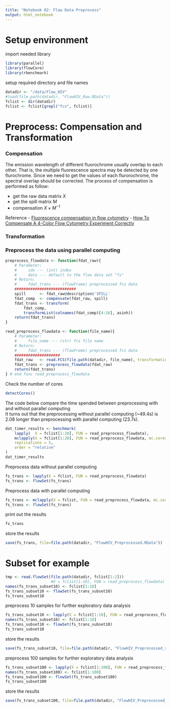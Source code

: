 ```yaml
---
title: "Notebook 02: Flow Data Preprocess"
output: html_notebook
---
```


# Setup environment

import needed library
```r
library(parallel)
library(flowCore)
library(rbenchmark)
```

setup required directory and file names
```r
datadir <- "/data/Flow_HIV"
#load(file.path(datadir, "FlowHIV_Raw.RData"))
fclist <- dir(datadir)
fclist <- fclist[grepl("fcs", fclist)]
```

# Preprocess: Compensation and Transformation


### Compensation
The emission wavelength of different fluorochrome usually overlap to each other. That is, the multiple fluorescence spectra may be detected by one flurochrome. Since we need to get the values of each flurorochrome, the spectral overlap should be corrected. The process of compensation is performed as follow:

- get the raw data matrix $X$  
- get the spill matrix $M$  
- compensation $X \times M^{-1}$

Reference
- [Fluorescence compensation in flow cytometry](http://www.abcam.com/protocols/fluorescence-compensation-in-flow-cytometry)
- [How To Compensate A 4-Color Flow Cytometry Experiment Correctly](https://expertcytometry.com/how-to-compensate-a-4-color-flow-cytometry-experiment-correctly/)

### Transformation



### Preprocess the data using parallel computing

```r
preprocess_flowdata <- function(fdat_raw){
    # Parameter:
    #     idx --- (int) index
    #     data --- default to the flow data set "fs"
    # Return:
    #     fdat_trans --- (flowFrame) preprocessed fcs data
    ###########################
    spill      <- fdat_raw@description$'SPILL'
    fdat_comp  <- compensate(fdat_raw, spill)
    fdat_trans <- transform(
        fdat_comp, 
        transformList(colnames(fdat_comp)[4:16], asinh))
    return(fdat_trans)
}
```

```r
read_preprocess_flowdata <- function(file_name){
    # Parameter:
    #     file_name --- (str) fcs file name 
    # Return:
    #     fdat_trans --- (flowFrame) preprocessed fcs data
    ####################
    fdat_raw   <- read.FCS(file.path(datadir, file_name), transformation = FALSE)
    fdat_trans <- preprocess_flowdata(fdat_raw)
    return(fdat_trans)
} # end func read_preprocess_flowdata
```

Check the number of cores
```r
detectCores()
```

The code below compare the time spended between preprocessing with and without parallel computing  
It turns out that the preprocessing without parallel computing (~49.4s) is 2.08 longer than preprocessing with parallel computing (23.7s).
```r
dat_timer_results <- benchmark(
    lapply(  X = fclist[1:20], FUN = read_preprocess_flowdata),
    mclapply(X = fclist[1:20], FUN = read_preprocess_flowdata, mc.cores=detectCores()-1),
    replications = 5,
    order = "relative"
)
dat_timer_results
```


Preprocess data without parallel computing
```r
fs_trans <- lapply(X = fclist, FUN = read_preprocess_flowdata)
fs_trans <- flowSet(fs_trans)
```

Preprocess data with parallel computing
```r
fs_trans <- mclapply(X = fclist, FUN = read_preprocess_flowdata, mc.cores=detectCores()-1)
fs_trans <- flowSet(fs_trans)
```

print out the results
```r
fs_trans
```


store the results
```r
save(fs_trans, file=file.path(datadir, "FlowHIV_Preprocessed.RData"))
```

# Subset for example

```r
tmp <- read.flowSet(file.path(datadir, fclist[1:2]))
                    #X = fclist[1:10], FUN = read_preprocess_flowdata)
names(fs_trans_subset10) <- fclist[1:10]
fs_trans_subset10 <- flowSet(fs_trans_subset10)
fs_trans_subset10
```

preprocess 10 samples for further exploratory data analysis
```r
fs_trans_subset10 <- lapply(X = fclist[1:10], FUN = read_preprocess_flowdata)
names(fs_trans_subset10) <- fclist[1:10]
fs_trans_subset10 <- flowSet(fs_trans_subset10)
fs_trans_subset10
```

store the results
```r
save(fs_trans_subset10, file=file.path(datadir, "FlowHIV_Preprocessed_subset10.RData"))
```

preprocess 100 samples for further exploratory data analysis
```r
fs_trans_subset100 <- lapply(X = fclist[1:100], FUN = read_preprocess_flowdata)
names(fs_trans_subset100) <- fclist[1:100]
fs_trans_subset100 <- flowSet(fs_trans_subset100)
fs_trans_subset100
```

store the results
```r
save(fs_trans_subset100, file=file.path(datadir, "FlowHIV_Preprocessed_subset100.RData"))
```




